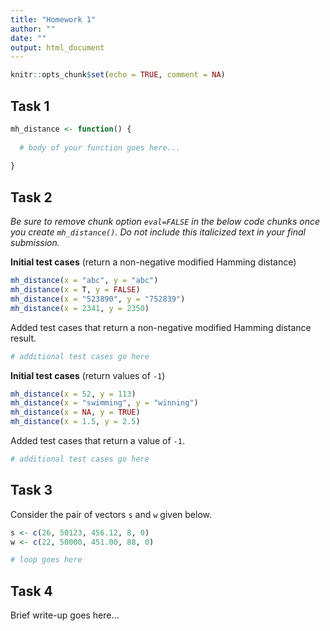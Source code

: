 ```yaml
---
title: "Homework 1"
author: ""
date: ""
output: html_document
---
```


```r
knitr::opts_chunk$set(echo = TRUE, comment = NA)
```

## Task 1

```r
mh_distance <- function() {
  
  # body of your function goes here...
  
}
```


## Task 2

<i>
Be sure to remove chunk option `eval=FALSE` in the below code chunks
once you create `mh_distance()`. Do not include this italicized
text in your final submission.
</i>

**Initial test cases** (return a non-negative modified Hamming distance)

```r
mh_distance(x = "abc", y = "abc")
mh_distance(x = T, y = FALSE)
mh_distance(x = "523890", y = "752839")
mh_distance(x = 2341, y = 2350)
```

Added test cases that return a non-negative modified Hamming distance result.

```r
# additional test cases go here
```

**Initial test cases** (return values of `-1`)

```r
mh_distance(x = 52, y = 113)
mh_distance(x = "swimming", y = "winning")
mh_distance(x = NA, y = TRUE)
mh_distance(x = 1.5, y = 2.5)
```

Added test cases that return a value of `-1`.

```r
# additional test cases go here
```


## Task 3

Consider the pair of vectors `s` and `w` given below.

```r
s <- c(26, 50123, 456.12, 8, 0)
w <- c(22, 50000, 451.00, 88, 0)
```

```r
# loop goes here
```


## Task 4

Brief write-up goes here...
